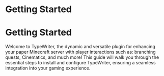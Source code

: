 # Getting Started
# Getting Started
Welcome to TypeWriter, the dynamic and versatile plugin for enhancing your paper Minecraft server with player interactions such as: branching quests, Cinematics, and much more! This guide will walk you through the essential steps to install and configure TypeWriter, ensuring a seamless integration into your gaming experience.